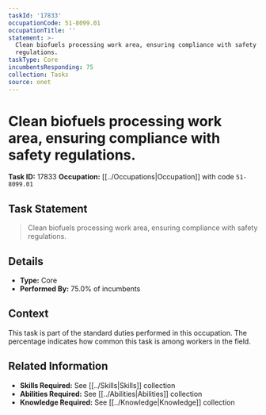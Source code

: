```yaml
---
taskId: '17833'
occupationCode: 51-8099.01
occupationTitle: ''
statement: >-
  Clean biofuels processing work area, ensuring compliance with safety
  regulations.
taskType: Core
incumbentsResponding: 75
collection: Tasks
source: onet
---
```

# Clean biofuels processing work area, ensuring compliance with safety regulations.

**Task ID:** 17833
**Occupation:** [[../Occupations|Occupation]] with code `51-8099.01`

## Task Statement

> Clean biofuels processing work area, ensuring compliance with safety regulations.

## Details

- **Type:** Core
- **Performed By:** 75.0% of incumbents

## Context

This task is part of the standard duties performed in this occupation. The percentage indicates how common this task is among workers in the field.

## Related Information

- **Skills Required:** See [[../Skills|Skills]] collection
- **Abilities Required:** See [[../Abilities|Abilities]] collection
- **Knowledge Required:** See [[../Knowledge|Knowledge]] collection
